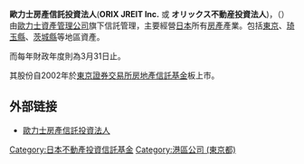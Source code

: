 {{unreferenced|time=2019-06-04T15:28:58+00:00}}
'''歐力士房產信託投資法人'''('''ORIX JREIT Inc.''' 或 '''オリックス不動産投資法人''')，（{{tyo|8954}}）由[[歐力士資產管理公司|歐力士資產管理公司]]旗下信託管理，主要經營[[日本|日本]]所有[[房產|房產]]產業。包括[[東京|東京]]、[[琦玉縣|琦玉縣]]、[[茨城縣|茨城縣]]等地區資產。

而每年財政年度則為3月31日止。

其股份自2002年於[[東京證券交易所|東京證券交易所]][[房地產信託基金|房地產信託基金]]板上市。

== 外部链接 ==
*[http://orixjreit.com/ 歐力士房產信託投資法人] {{Wayback|url=http://orixjreit.com/ |date=20111007224426 }}

[[Category:日本不動產投資信託基金|Category:日本不動產投資信託基金]]
[[Category:港區公司_(東京都)|Category:港區公司 (東京都)]]